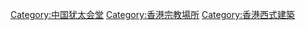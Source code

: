 {{commonscat}}

[[Category:中国犹太会堂|Category:中国犹太会堂]]
[[Category:香港宗教場所|Category:香港宗教場所]]
[[Category:香港西式建築|Category:香港西式建築]]